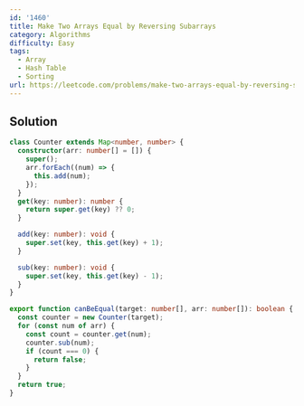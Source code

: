 ```yaml
---
id: '1460'
title: Make Two Arrays Equal by Reversing Subarrays
category: Algorithms
difficulty: Easy
tags:
  - Array
  - Hash Table
  - Sorting
url: https://leetcode.com/problems/make-two-arrays-equal-by-reversing-subarrays
---
```


## Solution

```typescript filename="solution.ts" copy
class Counter extends Map<number, number> {
  constructor(arr: number[] = []) {
    super();
    arr.forEach((num) => {
      this.add(num);
    });
  }
  get(key: number): number {
    return super.get(key) ?? 0;
  }

  add(key: number): void {
    super.set(key, this.get(key) + 1);
  }

  sub(key: number): void {
    super.set(key, this.get(key) - 1);
  }
}

export function canBeEqual(target: number[], arr: number[]): boolean {
  const counter = new Counter(target);
  for (const num of arr) {
    const count = counter.get(num);
    counter.sub(num);
    if (count === 0) {
      return false;
    }
  }
  return true;
}
```
